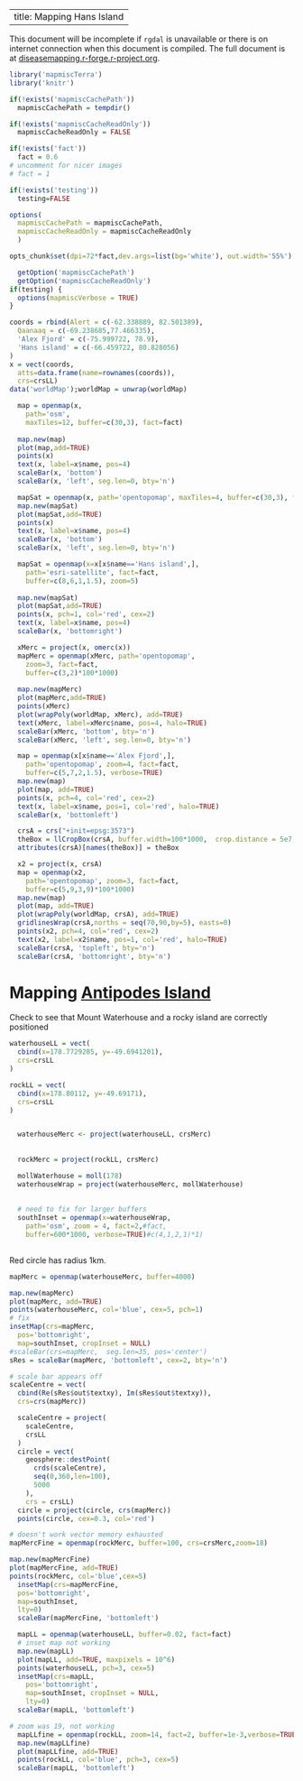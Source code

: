 <!--
%\VignetteEngine{knitr::docco_linear}
%\VignetteIndexEntry{Mapping Hans Island}
-->

---
title: Mapping Hans Island
---


This document will be incomplete if `rgdal` is unavailable or there is on
internet connection when this document is compiled.  The full document is at
[diseasemapping.r-forge.r-project.org](http://diseasemapping.r-forge.r-project.org).



```r
library('mapmiscTerra')
library('knitr')

if(!exists('mapmiscCachePath'))
  mapmiscCachePath = tempdir()

if(!exists('mapmiscCacheReadOnly'))
  mapmiscCacheReadOnly = FALSE

if(!exists('fact'))
  fact = 0.6
# uncomment for nicer images
# fact = 1 

if(!exists('testing'))
  testing=FALSE

options(
  mapmiscCachePath = mapmiscCachePath,
  mapmiscCacheReadOnly = mapmiscCacheReadOnly
  )

opts_chunk$set(dpi=72*fact,dev.args=list(bg='white'), out.width='55%')	
```

```r
  getOption('mapmiscCachePath')
  getOption('mapmiscCacheReadOnly')
if(testing) {
  options(mapmiscVerbose = TRUE)
}
```


```r
coords = rbind(Alert = c(-62.338889, 82.501389),
  Qaanaaq = c(-69.238685,77.466335), 	
  'Alex Fjord' = c(-75.999722, 78.9),
  'Hans island' = c(-66.459722, 80.828056)
)
x = vect(coords, 
  atts=data.frame(name=rownames(coords)),
  crs=crsLL)
data('worldMap');worldMap = unwrap(worldMap)
```












        
```r
  map = openmap(x, 
    path='osm', 
    maxTiles=12, buffer=c(30,3), fact=fact)
  
  map.new(map)
  plot(map,add=TRUE)
  points(x)
  text(x, label=x$name, pos=4)
  scaleBar(x, 'bottom')
  scaleBar(x, 'left', seg.len=0, bty='n')
```




```r
  mapSat = openmap(x, path='opentopomap', maxTiles=4, buffer=c(30,3), fact=fact)
  map.new(mapSat)
  plot(mapSat,add=TRUE)
  points(x)
  text(x, label=x$name, pos=4)
  scaleBar(x, 'bottom')
  scaleBar(x, 'left', seg.len=0, bty='n')
```



```r
  mapSat = openmap(x=x[x$name=='Hans island',], 
    path='esri-satellite', fact=fact,  
    buffer=c(8,6,1,1.5), zoom=5)
  
  map.new(mapSat)
  plot(mapSat,add=TRUE)
  points(x, pch=1, col='red', cex=2)
  text(x, label=x$name, pos=4)
  scaleBar(x, 'bottomright')
```






```r
  xMerc = project(x, omerc(x))
  mapMerc = openmap(xMerc, path='opentopomap',
    zoom=3, fact=fact,
    buffer=c(3,2)*100*1000)
  
  map.new(mapMerc)
  plot(mapMerc,add=TRUE)
  points(xMerc)
  plot(wrapPoly(worldMap, xMerc), add=TRUE)
  text(xMerc, label=xMerc$name, pos=4, halo=TRUE)
  scaleBar(xMerc, 'bottom', bty='n')
  scaleBar(xMerc, 'left', seg.len=0, bty='n')
```








```r
  map = openmap(x[x$name=='Alex Fjord',], 		
    path='opentopomap', zoom=4, fact=fact, 
    buffer=c(5,7,2,1.5), verbose=TRUE)   
  map.new(map)
  plot(map, add=TRUE)
  points(x, pch=4, col='red', cex=2)
  text(x, label=x$name, pos=1, col='red', halo=TRUE)
  scaleBar(x, 'bottomleft')
```


```r
  crsA = crs("+init=epsg:3573")
  theBox = llCropBox(crsA, buffer.width=100*1000,  crop.distance = 5e7, crop.poles = FALSE, crop.leftright=TRUE, remove.holes=TRUE, cycles=4)
  attributes(crsA)[names(theBox)] = theBox

  x2 = project(x, crsA)
  map = openmap(x2,     
    path='opentopomap', zoom=3, fact=fact, 
    buffer=c(5,9,3,9)*100*1000)   
  map.new(map)
  plot(map, add=TRUE)
  plot(wrapPoly(worldMap, crsA), add=TRUE)
  gridlinesWrap(crsA,norths = seq(70,90,by=5), easts=0)
  points(x2, pch=4, col='red', cex=2)
  text(x2, label=x2$name, pos=1, col='red', halo=TRUE)
  scaleBar(crsA, 'topleft', bty='n')
  scaleBar(crsA, 'bottomright', bty='n')
```











# Mapping [Antipodes Island](https://en.wikipedia.org/wiki/Antipodes_Islands)

Check to see that Mount Waterhouse and a rocky island are correctly positioned

```r

waterhouseLL = vect(
  cbind(x=178.7729285, y=-49.6941201), 
  crs=crsLL
)

rockLL = vect(
  cbind(x=178.80112, y=-49.69171), 
  crs=crsLL
)


  waterhouseMerc <- project(waterhouseLL, crsMerc)
  
  
  rockMerc = project(rockLL, crsMerc)
```





```r
  mollWaterhouse = moll(178)
  waterhouseWrap = project(waterhouseMerc, mollWaterhouse)
  
  
  # need to fix for larger buffers
  southInset = openmap(x=waterhouseWrap, 
    path='osm', zoom = 4, fact=2,#fact, 
    buffer=600*1000, verbose=TRUE)#c(4,1,2,1)*1)
  

```

Red circle has radius 1km.

```r
mapMerc = openmap(waterhouseMerc, buffer=4000)

map.new(mapMerc)
plot(mapMerc, add=TRUE)
points(waterhouseMerc, col='blue', cex=5, pch=1)
# fix
insetMap(crs=mapMerc, 
  pos='bottomright', 
  map=southInset, cropInset = NULL)
#scaleBar(crs=mapMerc,  seg.len=35, pos='center')
sRes = scaleBar(mapMerc, 'bottomleft', cex=2, bty='n')

# scale bar appears off
scaleCentre = vect(
  cbind(Re(sRes$out$textxy), Im(sRes$out$textxy)), 
  crs=crs(mapMerc))

  scaleCentre = project(
    scaleCentre, 
    crsLL
  )	
  circle = vect(
    geosphere::destPoint(
      crds(scaleCentre),
      seq(0,360,len=100),
      5000
    ),
    crs = crsLL)
  circle = project(circle, crs(mapMerc))
  points(circle, cex=0.3, col='red')

```


```r
# doesn't work vector memory exhausted
mapMercFine = openmap(rockMerc, buffer=100, crs=crsMerc,zoom=18)

map.new(mapMercFine)
plot(mapMercFine, add=TRUE)
points(rockMerc, col='blue',cex=5)
  insetMap(crs=mapMercFine, 
  pos='bottomright', 
  map=southInset, 
  lty=0)
  scaleBar(mapMercFine, 'bottomleft')
```


```r
  
  mapLL = openmap(waterhouseLL, buffer=0.02, fact=fact)
  # inset map not working
  map.new(mapLL)
  plot(mapLL, add=TRUE, maxpixels = 10^6)
  points(waterhouseLL, pch=3, cex=5)
  insetMap(crs=mapLL, 
    pos='bottomright', 
    map=southInset, cropInset = NULL,
    lty=0)
  scaleBar(mapLL, 'bottomleft')
```

```r
# zoom was 19, not working
  mapLLfine = openmap(rockLL, zoom=14, fact=2, buffer=1e-3,verbose=TRUE)  
  map.new(mapLLfine)
  plot(mapLLfine, add=TRUE)	
  points(rockLL, col='blue', pch=3, cex=5)
  scaleBar(mapLL, 'bottomleft')

```